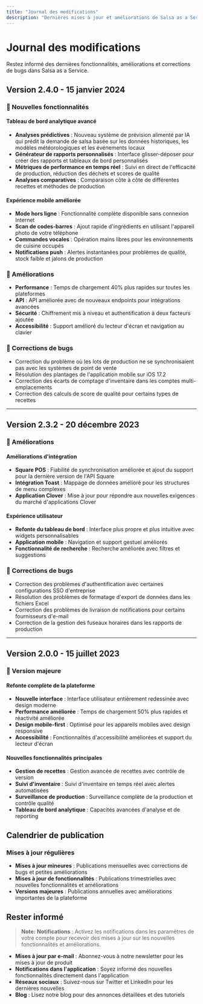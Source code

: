 ```yaml
---
title: "Journal des modifications"
description: "Dernières mises à jour et améliorations de Salsa as a Service"
---
```


# Journal des modifications

Restez informé des dernières fonctionnalités, améliorations et corrections de bugs dans Salsa as a Service.

## Version 2.4.0 - 15 janvier 2024

### 🚀 Nouvelles fonctionnalités

#### Tableau de bord analytique avancé
- **Analyses prédictives** : Nouveau système de prévision alimenté par IA qui prédit la demande de salsa basée sur les données historiques, les modèles météorologiques et les événements locaux
- **Générateur de rapports personnalisés** : Interface glisser-déposer pour créer des rapports et tableaux de bord personnalisés
- **Métriques de performance en temps réel** : Suivi en direct de l'efficacité de production, réduction des déchets et scores de qualité
- **Analyses comparatives** : Comparaison côte à côte de différentes recettes et méthodes de production

#### Expérience mobile améliorée
- **Mode hors ligne** : Fonctionnalité complète disponible sans connexion Internet
- **Scan de codes-barres** : Ajout rapide d'ingrédients en utilisant l'appareil photo de votre téléphone
- **Commandes vocales** : Opération mains libres pour les environnements de cuisine occupés
- **Notifications push** : Alertes instantanées pour problèmes de qualité, stock faible et jalons de production

### 🔧 Améliorations

- **Performance** : Temps de chargement 40% plus rapides sur toutes les plateformes
- **API** : API améliorée avec de nouveaux endpoints pour intégrations avancées
- **Sécurité** : Chiffrement mis à niveau et authentification à deux facteurs ajoutée
- **Accessibilité** : Support amélioré du lecteur d'écran et navigation au clavier

### 🐛 Corrections de bugs

- Correction du problème où les lots de production ne se synchronisaient pas avec les systèmes de point de vente
- Résolution des plantages de l'application mobile sur iOS 17.2
- Correction des écarts de comptage d'inventaire dans les comptes multi-emplacements
- Correction des calculs de score de qualité pour certains types de recettes

---

## Version 2.3.2 - 20 décembre 2023

### 🔧 Améliorations

#### Améliorations d'intégration
- **Square POS** : Fiabilité de synchronisation améliorée et ajout du support pour la dernière version de l'API Square
- **Intégration Toast** : Mappage de données amélioré pour les structures de menu complexes
- **Application Clover** : Mise à jour pour répondre aux nouvelles exigences du marché d'applications Clover

#### Expérience utilisateur
- **Refonte du tableau de bord** : Interface plus propre et plus intuitive avec widgets personnalisables
- **Application mobile** : Navigation et support gestuel améliorés
- **Fonctionnalité de recherche** : Recherche améliorée avec filtres et suggestions

### 🐛 Corrections de bugs

- Correction des problèmes d'authentification avec certaines configurations SSO d'entreprise
- Résolution des problèmes de formatage d'export de données dans les fichiers Excel
- Correction des problèmes de livraison de notifications pour certains fournisseurs d'e-mail
- Correction de la gestion des fuseaux horaires dans les rapports de production

---

## Version 2.0.0 - 15 juillet 2023

### 🚀 Version majeure

#### Refonte complète de la plateforme
- **Nouvelle interface** : Interface utilisateur entièrement redessinée avec design moderne
- **Performance améliorée** : Temps de chargement 50% plus rapides et réactivité améliorée
- **Design mobile-first** : Optimisé pour les appareils mobiles avec design responsive
- **Accessibilité** : Fonctionnalités d'accessibilité améliorées et support du lecteur d'écran

#### Nouvelles fonctionnalités principales
- **Gestion de recettes** : Gestion avancée de recettes avec contrôle de version
- **Suivi d'inventaire** : Suivi d'inventaire en temps réel avec alertes automatisées
- **Surveillance de production** : Surveillance complète de la production et contrôle qualité
- **Tableau de bord analytique** : Capacités avancées d'analyse et de reporting

## Calendrier de publication

### Mises à jour régulières
- **Mises à jour mineures** : Publications mensuelles avec corrections de bugs et petites améliorations
- **Mises à jour de fonctionnalités** : Publications trimestrielles avec nouvelles fonctionnalités et améliorations
- **Versions majeures** : Publications annuelles avec améliorations importantes de la plateforme

## Rester informé

> **Note:**
**Notifications** : Activez les notifications dans les paramètres de votre compte pour recevoir des mises à jour sur les nouvelles fonctionnalités et améliorations.


- **Mises à jour par e-mail** : Abonnez-vous à notre newsletter pour les mises à jour de produit
- **Notifications dans l'application** : Soyez informé des nouvelles fonctionnalités directement dans l'application
- **Réseaux sociaux** : Suivez-nous sur Twitter et LinkedIn pour les dernières nouvelles
- **Blog** : Lisez notre blog pour des annonces détaillées et des tutoriels
